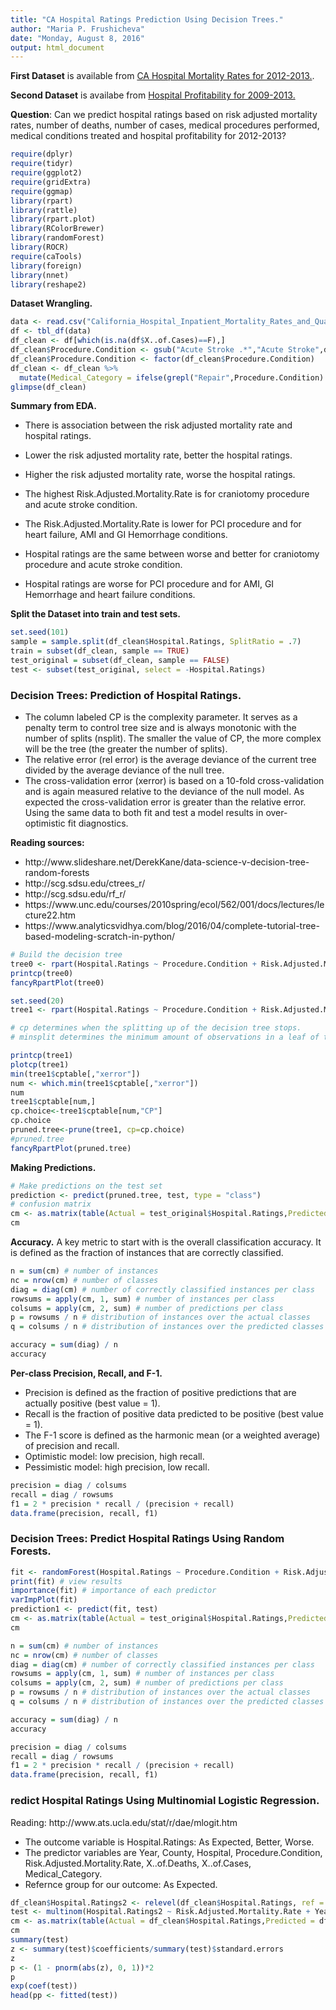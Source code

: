 ---
title: "CA Hospital Ratings Prediction Using Decision Trees."
author: "Maria P. Frushicheva"
date: "Monday, August 8, 2016"
output: html_document
---
__First Dataset__ is available from [CA Hospital Mortality Rates for 2012-2013.](https://chhs.data.ca.gov/Healthcare/California-Hospital-Inpatient-Mortality-Rates-and-/rpkf-ugbp). 

__Second Dataset__ is availabe from [Hospital Profitability for 2009-2013.](http://www.healthdata.gov/dataset/hospital-profitability-2009-2013)

__Question__: Can we predict hospital ratings based on risk adjusted mortality rates, number of deaths, number of cases, medical procedures performed, medical conditions treated and hospital profitability for 2012-2013?

```{r,warning=FALSE,echo=FALSE,message=FALSE}
require(dplyr)
require(tidyr)
require(ggplot2)
require(gridExtra)
require(ggmap)
library(rpart)
library(rattle)
library(rpart.plot)
library(RColorBrewer)
library(randomForest)
library(ROCR)
require(caTools)
library(foreign)
library(nnet)
library(reshape2)
```

__Dataset Wrangling.__ 
```{r,warning=FALSE,message=FALSE}
data <- read.csv("California_Hospital_Inpatient_Mortality_Rates_and_Quality_Ratings__2012-2013.csv",sep=",",header=TRUE)
df <- tbl_df(data)
df_clean <- df[which(is.na(df$X..of.Cases)==F),]
df_clean$Procedure.Condition <- gsub("Acute Stroke .*","Acute Stroke",df_clean$Procedure.Condition)
df_clean$Procedure.Condition <- factor(df_clean$Procedure.Condition)
df_clean <- df_clean %>% 
  mutate(Medical_Category = ifelse(grepl("Repair",Procedure.Condition) | grepl("Endarterectomy",Procedure.Condition) | grepl("Craniotomy",Procedure.Condition) | grepl("Resection",Procedure.Condition) | grepl("PCI",Procedure.Condition),               "Procedure", "Condition"))
glimpse(df_clean)
```

__Summary from EDA.__

- There is association between the risk adjusted mortality rate and hospital ratings.
- Lower the risk adjusted mortality rate, better the hospital ratings.
- Higher the risk adjusted mortality rate, worse the hospital ratings.

- The highest Risk.Adjusted.Mortality.Rate is for craniotomy procedure and acute stroke condition. 
- The Risk.Adjusted.Mortality.Rate is lower for PCI procedure and for heart failure, AMI and GI Hemorrhage conditions.

- Hospital ratings are the same between worse and better for craniotomy procedure and acute stroke condition.
- Hospital ratings are worse for PCI procedure and for AMI, GI Hemorrhage and heart failure conditions.

__Split the Dataset into train and test sets.__

```{r,warning=FALSE,message=FALSE}
set.seed(101) 
sample = sample.split(df_clean$Hospital.Ratings, SplitRatio = .7)
train = subset(df_clean, sample == TRUE)
test_original = subset(df_clean, sample == FALSE)
test <- subset(test_original, select = -Hospital.Ratings)
```

### Decision Trees: Prediction of Hospital Ratings. 

- The column labeled CP is the complexity parameter. It serves as a penalty term to control tree size and is always monotonic with the number of splits (nsplit). The smaller the value of CP, the more complex will be the tree (the greater the number of splits).
- The relative error (rel error) is the average deviance of the current tree divided by the average deviance of the null tree.
- The cross-validation error (xerror) is based on a 10-fold cross-validation and is again measured relative to the deviance of the null model. As expected the cross-validation error is greater than the relative error. Using the same data to both fit and test a model results in over-optimistic fit diagnostics.

__Reading sources:__ 

- http://www.slideshare.net/DerekKane/data-science-v-decision-tree-random-forests
- http://scg.sdsu.edu/ctrees_r/
- http://scg.sdsu.edu/rf_r/
- https://www.unc.edu/courses/2010spring/ecol/562/001/docs/lectures/lecture22.htm
- https://www.analyticsvidhya.com/blog/2016/04/complete-tutorial-tree-based-modeling-scratch-in-python/

```{r,warning=FALSE,message=FALSE}
# Build the decision tree
tree0 <- rpart(Hospital.Ratings ~ Procedure.Condition + Risk.Adjusted.Mortality.Rate + X..of.Cases + X..of.Deaths + Year, data = train, method = "class")
printcp(tree0)
fancyRpartPlot(tree0)
```

```{r,warning=FALSE,message=FALSE}
set.seed(20)
tree1 <- rpart(Hospital.Ratings ~ Procedure.Condition + Risk.Adjusted.Mortality.Rate + X..of.Cases + X..of.Deaths + Year, data = train, method = "class", control=rpart.control(cp=0.0001,minsplit = 50))

# cp determines when the splitting up of the decision tree stops.
# minsplit determines the minimum amount of observations in a leaf of the tree.

printcp(tree1)
plotcp(tree1)
min(tree1$cptable[,"xerror"])
num <- which.min(tree1$cptable[,"xerror"])
num
tree1$cptable[num,]
cp.choice<-tree1$cptable[num,"CP"]
cp.choice
pruned.tree<-prune(tree1, cp=cp.choice)
#pruned.tree
fancyRpartPlot(pruned.tree)
```

__Making Predictions.__
```{r}
# Make predictions on the test set
prediction <- predict(pruned.tree, test, type = "class")
# confusion matrix
cm <- as.matrix(table(Actual = test_original$Hospital.Ratings,Predicted = prediction))
cm
```

__Accuracy.__
A key metric to start with is the overall classification accuracy. It is defined as the fraction of instances that are correctly classified.
```{r}
n = sum(cm) # number of instances
nc = nrow(cm) # number of classes
diag = diag(cm) # number of correctly classified instances per class 
rowsums = apply(cm, 1, sum) # number of instances per class
colsums = apply(cm, 2, sum) # number of predictions per class
p = rowsums / n # distribution of instances over the actual classes
q = colsums / n # distribution of instances over the predicted classes

accuracy = sum(diag) / n 
accuracy
```

__Per-class Precision, Recall, and F-1.__

- Precision is defined as the fraction of positive predictions that are actually positive (best value = 1).
- Recall is the fraction of positive data predicted to be positive (best value = 1).
- The F-1 score is defined as the harmonic mean (or a weighted average) of precision and recall.
- Optimistic model: low precision, high recall.
- Pessimistic model: high precision, low recall.

```{r}
precision = diag / colsums 
recall = diag / rowsums 
f1 = 2 * precision * recall / (precision + recall) 
data.frame(precision, recall, f1) 
```

### Decision Trees: Predict Hospital Ratings Using Random Forests.

```{r,warning=FALSE,message=FALSE}
fit <- randomForest(Hospital.Ratings ~ Procedure.Condition + Risk.Adjusted.Mortality.Rate + X..of.Cases + X..of.Deaths + Year, data=train,importance=TRUE,ntree=1000)
print(fit) # view results 
importance(fit) # importance of each predictor
varImpPlot(fit)
prediction1 <- predict(fit, test)
cm <- as.matrix(table(Actual = test_original$Hospital.Ratings,Predicted = prediction1))
cm

n = sum(cm) # number of instances
nc = nrow(cm) # number of classes
diag = diag(cm) # number of correctly classified instances per class 
rowsums = apply(cm, 1, sum) # number of instances per class
colsums = apply(cm, 2, sum) # number of predictions per class
p = rowsums / n # distribution of instances over the actual classes
q = colsums / n # distribution of instances over the predicted classes

accuracy = sum(diag) / n 
accuracy

precision = diag / colsums 
recall = diag / rowsums 
f1 = 2 * precision * recall / (precision + recall) 
data.frame(precision, recall, f1) 
```

### redict Hospital Ratings Using Multinomial Logistic Regression. 

Reading: http://www.ats.ucla.edu/stat/r/dae/mlogit.htm

- The outcome variable is Hospital.Ratings: As Expected, Better, Worse. 
- The predictor variables are Year, County, Hospital, Procedure.Condition, Risk.Adjusted.Mortality.Rate, X..of.Deaths, X..of.Cases, Medical_Category.
- Refernce group for our outcome: As Expected.

```{r}
df_clean$Hospital.Ratings2 <- relevel(df_clean$Hospital.Ratings, ref = "As Expected")
test <- multinom(Hospital.Ratings2 ~ Risk.Adjusted.Mortality.Rate + Year + County + Procedure.Condition + X..of.Deaths + X..of.Cases + Medical_Category, data = df_clean)
cm <- as.matrix(table(Actual = df_clean$Hospital.Ratings,Predicted = df_clean$Hospital.Ratings2))
cm
summary(test)
z <- summary(test)$coefficients/summary(test)$standard.errors
z
p <- (1 - pnorm(abs(z), 0, 1))*2
p
exp(coef(test))
head(pp <- fitted(test))
```